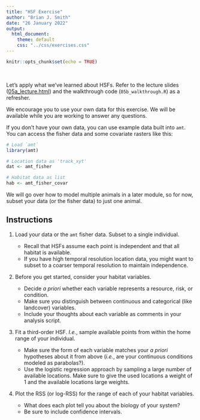 ```yaml
---
title: "HSF Exercise"
author: "Brian J. Smith"
date: "26 January 2022"
output: 
  html_document:
    theme: default
    css: "../css/exercises.css"
---
```


```r
knitr::opts_chunk$set(echo = TRUE)
```

<br>

Let's apply what we've learned about HSFs. Refer to the lecture slides (<a href="05a_lecture.html" target="_blank" rel="noopener noreferrer">05a_lecture.html</a>) and the walkthrough code (`05b_walkthrough.R`) as a refresher.

We encourage you to use your own data for this exercise. We will be available while you are working to answer any questions.

If you don't have your own data, you can use example data built into `amt`. You can access the fisher data and some covariate rasters like this:

```r
# Load `amt`
library(amt)

# Location data as 'track_xyt'
dat <- amt_fisher

# Habitat data as list
hab <- amt_fisher_covar

```

We will go over how to model multiple animals in a later module, so for now,
subset your data (or the fisher data) to just one animal.

## Instructions

1. Load your data or the `amt` fisher data. Subset to a single individual.

    * Recall that HSFs assume each point is independent and that all habitat is available.
    * If you have high temporal resolution location data, you might want to subset to a coarser temporal resolution to maintain independence.

2. Before you get started, consider your habitat variables. 

    * Decide *a priori* whether each variable represents a resource, risk, or condition. 
    * Make sure you distinguish between continuous and categorical (like landcover) variables.
    * Include your thoughts about each variable as comments in your analysis script.
    
3. Fit a third-order HSF. *I.e.*, sample available points from within the home range of your individual.

    * Make sure the form of each variable matches your *a priori* hypotheses about it from above (*i.e.*, are your continuous conditions modeled as parabolas?).
    * Use the logistic regression approach by sampling a large number of available locations. Make sure to give the used locations a weight of 1 and the available locations large weights.
    
4. Plot the RSS (or log-RSS) for the range of each of your habitat variables.

    * What does each plot tell you about the biology of your system?
    * Be sure to include confidence intervals.

